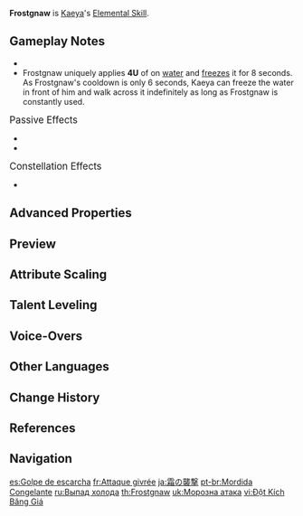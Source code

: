 {{Talent Infobox
|image         = Talent Frostgnaw.png
|character     = Kaeya
|type          = Elemental Skill
|info          = Unleashes a frigid blast, dealing {{Color|Cryo DMG}} to opponents in front of Kaeya.
|CD            = 6s
|attr1         = Skill DMG
|value1        = 191–406%
|scale_att1    = ATK
}}
{{Description|Kaeya seems affable, but his nature is that of unyielding ice.}}
'''Frostgnaw''' is [[Kaeya]]'s [[Elemental Skill]].

==Gameplay Notes==
*{{Talent Note|particles|2.67}}
*Frostgnaw uniquely applies '''4U''' of {{Cryo}} on [[water]] and [[freeze]]s it for 8 seconds. As Frostgnaw's cooldown is only 6 seconds, Kaeya can freeze the water in front of him and walk across it indefinitely as long as Frostgnaw is constantly used.

;<big>Passive Effects</big>
*{{Talent Note|character=Kaeya|talent=Frostgnaw|ascension|1|Cold-Blooded Strike}}
*{{Talent Note|character=Kaeya|talent=Frostgnaw|ascension|2|Glacial Heart}}

;<big>Constellation Effects</big>
*{{Talent Note|constellation|3|Dance of Frost}}

==Advanced Properties==
{{Advanced Properties
|title   = Skill DMG
|gu      = 2U
|icdtag  = none
|poise   = 140
|impulse = 4

|title2   = Skill DMG (Against Water)
|gu2      = 4U
|icdtag2  = none
|poise2   = 0
|impulse2 = 0
}}

==Preview==
{{Preview
|file=Frostgnaw Preview
}}
{{clr}}

==Attribute Scaling==
{{Talent Scaling
|talentType=Elemental Skill
|levels=14
|order=skilldmg,cd
|titles=Skill DMG (%),CD
|skilldmg_1=191.2
|skilldmg_2=205.54
|skilldmg_3=219.88
|skilldmg_4=239
|skilldmg_5=253.34
|skilldmg_6=267.68
|skilldmg_7=286.8
|skilldmg_8=305.92
|skilldmg_9=325.04
|skilldmg_10=344.16
|skilldmg_11=363.28
|skilldmg_12=382.4
|skilldmg_13=406.3
|skilldmg_14=430
|cd=6s
}}

==Talent Leveling==
{{Talent Upgrade|Kaeya}}

==Voice-Overs==
{{Talent VO}}

==Other Languages==
{{Other Languages
|en      = Frostgnaw
|zhs     = 霜袭
|zhs_rm  = Shuāng xí
|zht     = 霜襲
|zht_rm  = Shuāng xí
|zh_tl   = Frost Raid
|ja      = 霜の襲撃
|ja_rm   = Shimo no Shuugeki
|ja_tl   = Frost Attack
|ko      = 서리 엄습
|ko_tl   = Frost Strike
|es      = Golpe de escarcha
|es_tl   = Frost Hit
|fr      = Attaque givrée
|fr_tl   = Frosted Attack
|ru      = Выпад холода
|ru_tl   = Cold Attack
|th      = Frostgnaw
|vi      = Đột Kích Băng Giá
|vi_tl   = 
|de      = Kälteatem
|de_tl   = Cold Breath
|id      = Frostgnaw
|pt      = Mordida Congelante
|pt_tl   = 
|tr      = Buzul Isırığı
|tr_tl   = Frost Bite
|it      = Attacco gelante
|it_tl   = Freezing Attack
}}

==Change History==
{{Change History|1.0}}

==References==
{{Reflist}}

==Navigation==
{{Talent Navbox|Kaeya}}

[[es:Golpe de escarcha]]
[[fr:Attaque givrée]]
[[ja:霜の襲撃]]
[[pt-br:Mordida Congelante]]
[[ru:Выпад холода]]
[[th:Frostgnaw]]
[[uk:Морозна атака]]
[[vi:Đột Kích Băng Giá]]